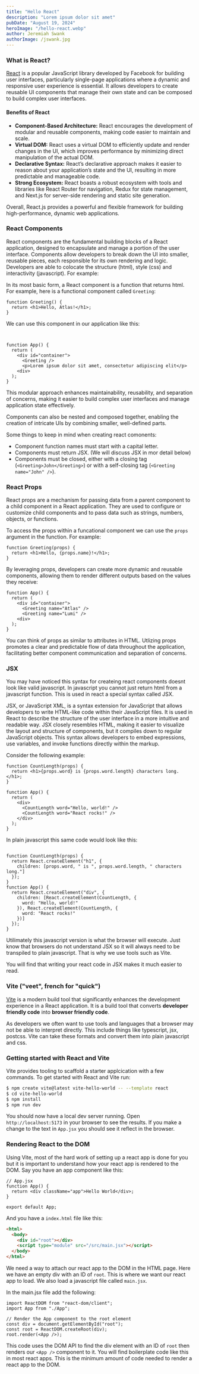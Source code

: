 ```yaml
---
title: "Hello React"
description: "Lorem ipsum dolor sit amet"
pubDate: "August 19, 2024"
heroImage: "/hello-react.webp"
author: Jeremiah Swank
authorImage: /jswank.jpg
---
```


### What is React?

[React](https://react.dev/) is a popular JavaScript library developed by Facebook for building user interfaces, particularly single-page applications where a dynamic and responsive user experience is essential. It allows developers to create reusable UI components that manage their own state and can be composed to build complex user interfaces.

#### Benefits of React

* **Component-Based Architecture:** React encourages the development of modular and reusable components, making code easier to maintain and scale.
* **Virtual DOM:** React uses a virtual DOM to efficiently update and render changes in the UI, which improves performance by minimizing direct manipulation of the actual DOM.
* **Declarative Syntax:** React’s declarative approach makes it easier to reason about your application’s state and the UI, resulting in more predictable and manageable code.
* **Strong Ecosystem:** React boasts a robust ecosystem with tools and libraries like React Router for navigation, Redux for state management, and Next.js for server-side rendering and static site generation.

Overall, React.js provides a powerful and flexible framework for building high-performance, dynamic web applications.

### React Components

React components are the fundamental building blocks of a React application, designed to encapsulate and manage a portion of the user interface. Components allow developers to break down the UI into smaller, reusable pieces, each responsible for its own rendering and logic. Developers are able to colocate the structure (html), style (css) and interactivity (javascript). For example:

In its most basic form, a React component is a function that returns html. For example, here is a functional component called `Greeting`:

```tsx
function Greeting() {
  return <h1>Hello, Atlas!</h1>;
}
```
We can use this component in our application like this:

```tsx


function App() {
  return (
    <div id="container">
      <Greeting />
      <p>Lorem ipsum dolor sit amet, consectetur adipiscing elit</p>
    <div>
  );
}
```

This modular approach enhances maintainability, reusability, and separation of concerns, making it easier to build complex user interfaces and manage application state effectively. 

Components can also be nested and composed together, enabling the creation of intricate UIs by combining smaller, well-defined parts.

Some things to keep in mind when creating react comonents:
* Component function names must start with a capital letter.
* Components must return JSX. (We will discuss JSX in mor detail below)
* Components must be closed, either with a closing tag (`<Greeting>John</Greeting>`) or with a self-closing tag (`<Greeting name="John" />`).



### React Props

React props are a mechanism for passing data from a parent component to a child component in a React application. They are used to configure or customize child components and to pass data such as strings, numbers, objects, or functions.

To access the props within a funcational component we can use the `props` argument in the function. For example:

```tsx
function Greeting(props) {
  return <h1>Hello, {props.name}!</h1>;
}
```

By leveraging props, developers can create more dynamic and reusable components, allowing them to render different outputs based on the values they receive:

```tsx
function App() {
  return (
    <div id="container">
      <Greeting name="Atlas" />
      <Greeting name="Lumi" />
    <div>
  );
}
```

You can think of props as similar to attributes in HTML. Utlizing props promotes a clear and predictable flow of data throughout the application, facilitating better component communication and separation of concerns.

### JSX

You may have noticed this syntax for createing react components doesnt look like valid javascript. In javascript you cannot just return html from a javascript function. This is used in react a special syntax called JSX.

JSX, or JavaScript XML, is a syntax extension for JavaScript that allows developers to write HTML-like code within their JavaScript files. It is used in React to describe the structure of the user interface in a more intuitive and readable way. JSX closely resembles HTML, making it easier to visualize the layout and structure of components, but it compiles down to regular JavaScript objects. This syntax allows developers to embed expressions, use variables, and invoke functions directly within the markup.

Consider the following example:

```tsx
function CountLength(props) {
  return <h1>{props.word} is {props.word.length} characters long.</h1>;
}

function App() {
  return (
    <div>
      <CountLength word="Hello, world!" />
      <CountLength word="React rocks!" />
    </div>
  );
}
```

In plain javascript this same code would look like this:

```tsx

function CountLength(props) {
  return React.createElement("h1", {
    children: [props.word, " is ", props.word.length, " characters long."]
  });
}
function App() {
  return React.createElement("div", {
    children: [React.createElement(CountLength, {
      word: "Hello, world!"
    }), React.createElement(CountLength, {
      word: "React rocks!"
    })]
  });
}

```

Utilimately this javascript version is what the browser will execute. Just know that browsers do not understand JSX so it will always need to be transpiled to plain javascript. That is why we use tools such as Vite. 

You will find that writing your react code in JSX makes it much easier to read.

### Vite ("veet", french for "quick")

[Vite](https://vitejs.dev/) is a modern build tool that significantly enhances the development experience in a React application. It is a build tool that converts **developer friendly code** into **browser friendly code**.

As developers we often want to use tools and languages that a browser may not be able to interpret directly. This include things like typescript, jsx, postcss. Vite can take these formats and convert them into plain javascript and css.

### Getting started with React and Vite

Vite provides tooling to scaffold a starter applcication with a few commands. To get started with React and Vite run:

```bash
$ npm create vite@latest vite-hello-world -- --template react
$ cd vite-hello-world
$ npm install
$ npm run dev
```

You should now have a local dev server running. Open ` http://localhost:5173` in your browser to see the results. If you make a change to the text in `App.jsx` you should see it reflect in the browser.

### Rendering React to the DOM

Using Vite, most of the hard work of setting up a react app is done for you but it is important to understand how your react app is rendered to the DOM. Say you have an app component like this:

```tsx
// App.jsx
function App() {
  return <div className="app">Hello World</div>;
}

export default App;
```

And you have a `index.html` file like this:

```html
<html>
  <body>
    <div id="root"></div>
    <script type="module" src="/src/main.jsx"></script>
  </body>
</html>

```

We need a way to attach our react app to the DOM in the HTML page. Here we have an empty div with an ID of `root`. This is where we want our react app to load. We also load a javascript file called `main.jsx`. 

In the main.jsx file add the following:

```tsx
import ReactDOM from "react-dom/client";
import App from "./App";

// Render the App component to the root element
const div = document.getElementById("root");
const root = ReactDOM.createRoot(div);
root.render(<App />);
```

This code uses the DOM API to find the div element with an ID of `root` then renders our `<App />` component to it. You will find boilerplate code like this in most react apps. This is the minimum amount of code needed to render a react app to the DOM.